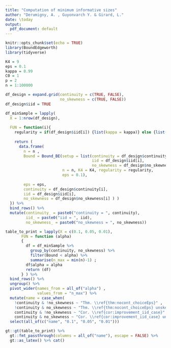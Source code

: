 ```yaml
---
title: "Computation of minimum informative sizes"
author: "Derumigny, A. , Guyonvarch Y. & Girard, L."
date: \today
output:
  pdf_document: default
---
```


```r
knitr::opts_chunk$set(echo = TRUE)
library(BoundEdgeworth)
library(tidyverse)
```



```r
K4 = 9
eps = 0.1
kappa = 0.99
C0 = 1
p = 2
n = 1:100000

df_design = expand.grid(continuity = c(TRUE, FALSE),
                        no_skewness = c(TRUE, FALSE))
df_design$iid = TRUE

df_minSample = lapply(
  X = 1:nrow(df_design),
  
  FUN = function(i){
    regularity = if(df_design$iid[i]) {list(kappa = kappa)} else {list(C0 = C0, p = p)}
    
    return (
      data.frame(
        n = n ,
        Bound = Bound_BE(setup = list(continuity = df_design$continuity[i],
                                      iid = df_design$iid[i],
                                      no_skewness = df_design$no_skewness[i]),
                         n = n, K4 = K4, regularity = regularity,
                         eps = 0.1),
        
        eps = eps,
        continuity = df_design$continuity[i],
        iid = df_design$iid[i],
        no_skewness = df_design$no_skewness[i] ) )
  }) %>%
  bind_rows() %>%
  mutate(continuity_ = paste0("continuity = ", continuity), 
         iid_ = paste0("iid = ", iid),
         no_skewness_ = paste0("no_skewness = ", no_skewness))
```


```r
table_to_print = lapply(X = c(0.1, 0.05, 0.01),
       FUN = function (alpha)
       {
         df = df_minSample %>%
           group_by(continuity, no_skewness) %>%
           filter(Bound < alpha) %>%
           summarise(n_max = min(n)-1) ;
         df$alpha = alpha
         return (df)
       } ) %>%
  bind_rows() %>%
  ungroup() %>%
  pivot_wider(names_from = all_of("alpha") , 
              values_from = "n_max") %>%
  mutate(name = case_when(
    !continuity & !no_skewness ~ "Thm. \\ref{thm:nocont_choiceEps}" ,
    !continuity & no_skewness ~ "Thm. \\ref{thm:nocont_choiceEps} unskewed" ,
    continuity & !no_skewness ~ "Cor. \\ref{cor:improvement_iid_case}" ,
    continuity & no_skewness ~ "Cor. \\ref{cor:improvement_iid_case} unskewed") ) %>%
  select(all_of(c("name", "0.1", "0.05", "0.01")))
```

```r
gt::gt(table_to_print) %>%
  gt::fmt_passthrough(columns = all_of("name"), escape = FALSE) %>%
  gt::as_latex() %>% cat()
```

